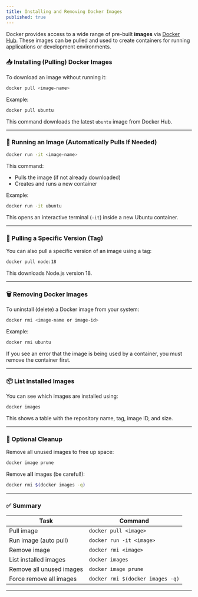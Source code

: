 ```yaml
---
title: Installing and Removing Docker Images
published: true
---
```


Docker provides access to a wide range of pre-built **images** via [Docker Hub](https://hub.docker.com/). These images can be pulled and used to create containers for running applications or development environments.


### 📥 Installing (Pulling) Docker Images

To download an image without running it:

```bash
docker pull <image-name>
```

Example:

```bash
docker pull ubuntu
```

This command downloads the latest `ubuntu` image from Docker Hub.

---

### 🚀 Running an Image (Automatically Pulls If Needed)

```bash
docker run -it <image-name>
```

This command:

* Pulls the image (if not already downloaded)
* Creates and runs a new container

Example:

```bash
docker run -it ubuntu
```

This opens an interactive terminal (`-it`) inside a new Ubuntu container.

---

### 📌 Pulling a Specific Version (Tag)

You can also pull a specific version of an image using a tag:

```bash
docker pull node:18
```

This downloads Node.js version 18.

---

### 🗑️ Removing Docker Images

To uninstall (delete) a Docker image from your system:

```bash
docker rmi <image-name or image-id>
```

Example:

```bash
docker rmi ubuntu
```

If you see an error that the image is being used by a container, you must remove the container first.

---

### 📦 List Installed Images

You can see which images are installed using:

```bash
docker images
```

This shows a table with the repository name, tag, image ID, and size.

---

### 🧹 Optional Cleanup

Remove all unused images to free up space:

```bash
docker image prune
```

Remove **all** images (be careful!):

```bash
docker rmi $(docker images -q)
```

---

### ✅ Summary

| Task                     | Command                          |
| ------------------------ | -------------------------------- |
| Pull image               | `docker pull <image>`            |
| Run image (auto pull)    | `docker run -it <image>`         |
| Remove image             | `docker rmi <image>`             |
| List installed images    | `docker images`                  |
| Remove all unused images | `docker image prune`             |
| Force remove all images  | `docker rmi $(docker images -q)` |

---


